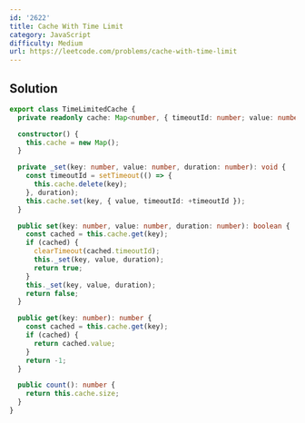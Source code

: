 ```yaml
---
id: '2622'
title: Cache With Time Limit
category: JavaScript
difficulty: Medium
url: https://leetcode.com/problems/cache-with-time-limit
---
```


## Solution

```typescript showLineNumbers
export class TimeLimitedCache {
  private readonly cache: Map<number, { timeoutId: number; value: number }>;

  constructor() {
    this.cache = new Map();
  }

  private _set(key: number, value: number, duration: number): void {
    const timeoutId = setTimeout(() => {
      this.cache.delete(key);
    }, duration);
    this.cache.set(key, { value, timeoutId: +timeoutId });
  }

  public set(key: number, value: number, duration: number): boolean {
    const cached = this.cache.get(key);
    if (cached) {
      clearTimeout(cached.timeoutId);
      this._set(key, value, duration);
      return true;
    }
    this._set(key, value, duration);
    return false;
  }

  public get(key: number): number {
    const cached = this.cache.get(key);
    if (cached) {
      return cached.value;
    }
    return -1;
  }

  public count(): number {
    return this.cache.size;
  }
}
```
